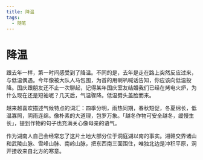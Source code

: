 ```yaml
---
title: 降温
tags:
  - 随笔
---
```


# 降温

跟去年一样，第一时间感受到了降温。不同的是，去年是走在路上突然反应过来，与低温偶遇。今年像被大队人马包围，为首的用喇叭喊话告知，你应该向低温投降。国庆跟朋友还不止一次聊起，记得某年国庆室友结婚我们已经在烤电火炉，为什么现在还是短袖呢？几天后，气温骤降。低温劈头盖脸而来。

越来越喜欢描述气候特点的词汇：四季分明，雨热同期，春秋短促，冬夏绵长，低温寡照，阴雨连绵。像朴素的大道理，包罗万象。「越冬作物可安全越冬，缓慢生长」，提到作物的句子也充满关心像母亲的语气。

作为湖南人自己会经常忘了这片土地大部分位于洞庭湖以南的事实。湘赣交界诸山和武陵山脉、雪峰山脉、南岭山脉，把东西南三面围住，唯独北边是冲积平原，洞开接收来自北方的寒意。

